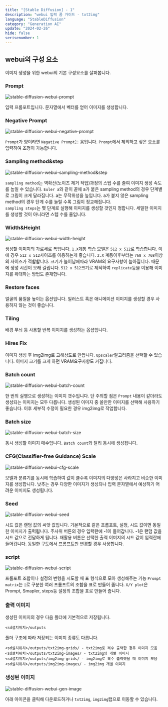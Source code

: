 ```yaml
---
title: "[Stable Diffusion] - 1"
description: "webui 입력 폼 가이드 - txt2img"
language: "StableDiffusion"
category: "Generation AI"
update: "2024-02-26"
hide: false
serisenumber: 1
---
```


## webui의 구성 요소
이미지 생성을 위한 webui의 기본 구성요소를 살펴봅니다.

### Prompt

![stable-diffusion-webui-prompt](/snippets/stableDiffusion/section1/prompt.png)

입력 프롬포트입니다. 문자열에서 벡터를 얻어 이미지를 생성합니다.

### Negative Prompt

![stable-diffusion-webui-negative-prompt](/snippets/stableDiffusion/section1/negative-prompt.png)

`Prompt`가 양이라면 `Negative Prompt`는 음입니다. `Prompt`에서 제외하고 싶은 요소를 입력하여 조정이 가능합니다.

### Sampling method&step

![stable-diffusion-webui-sampling-method&step](/snippets/stableDiffusion/section1/sampling-method&step.png)

`sampling method`는 역확산(노이즈 제거 작업)과정의 스텝 수를 줄여 이미지 생성 속도를 높일 수 있습니다. `Euler a`와 같이 끝에 a가 붙은 sampling method의 경우 단계별로 그림이 크게 달라집니다. a는 무작위성을 높입니다. a가 붙지 않은 sampling method의 경우 단계 수를 늘릴 수록 그림이 정교해집니다.  
`sampling steps`는 몇 단계로 실행해 이미지를 생성할 것인지 정합니다. 세밀한 이미지를 생성할 것이 아니라면 스텝 수를 줄입니다.

### Width&Height

![stable-diffusion-webui-width-height](/snippets/stableDiffusion/section1/width-height.png)

생성할 이미지의 가로세로 폭입니다. `1.X`계통 학습 모델은 `512 x 512`로 학습합니다. 이에 경우 `512 x 512`사이즈를 이용하는게 좋습니다. `2.X` 계통이후부터는 `768 x 768`이상의 사이즈가 적합합니다. 크기가 늘어남에따라 VRAM의 요구사항이 높아집니다. 때문에 생성 시간이 오래 걸립니다. `512 x 512`크기로 제작하여 `replicate`등을 이용해 이미지를 확대하는 방법도 존재합니다.

### Restore faces
얼굴의 품질을 높이는 옵션입니다. 일러스트 혹은 애니메이션 이미지를 생성할 경우 사용하지 않는 것이 좋습니다.

### Tiling
배경 무늬 등 사용할 반복 이미지를 생성하는 옵셥입니다.

### Hires Fix
이미지 생성 후 img2img로 고해상도로 만듭니다. `Upscaler`알고리즘을 선택할 수 있습니다. 이미지 크기를 크게 하면 VRAM요구사항도 커집니다.

### Batch count

![stable-diffusion-webui-batch-count](/snippets/stableDiffusion/section1/batch-count.png)

한 번의 실행으로 생성하는 이미지 갯수입니다. 단 주의할 점은 `Prompt` 내용이 같더라도 생성되는 이미지는 모두 다릅니다. 생성된 이미지 중 쓸만한 이미지를 선택해 사용하기 좋습니다. 이후 세부적 수정이 필요한 경우 img2img로 작업합니다.

### Batch size

![stable-diffusion-webui-batch-size](/snippets/stableDiffusion/section1/batch-size.png)

동시 생성할 이미지 매수입니다. `Batch count`와 달리 동시에 생성됩니다.

### CFG(Classifier-free Guidance) Scale

![stable-diffusion-webui-cfg-scale](/snippets/stableDiffusion/section1/cfg-scale.png)

모델과 분류기를 동시에 학습하여 값이 클수록 이미지의 다양성은 사라지고 비슷한 이미지를 생성합니다. 낮추는 경우 다양한 이미지가 생성되나 입력 문자열에서 예상하기 어려운 이미지도 생성됩니다.

###

### Seed

![stable-diffusion-webui-seed](/snippets/stableDiffusion/section1/seed.png)

시드 값은 랜덤 값의 씨앗 값입니다. 기본적으로 같은 프롬포트, 설정, 시드 값이면 동일한 이미지가 출력됩니다. 주사위 버튼의 경우 입력란에 -1이 들어갑니다. -1은 랜덤 값을 시드 값으로 전달하게 됩니다. 재활용 버튼은 선택한 출력 이미지의 시드 값이 입력란에 들어갑니다. 동일한 구도에서 프롬프트만 변경할 경우 사용합니다.

### script

![stable-diffusion-webui-script](/snippets/stableDiffusion/section1/script.png)

프롬포트 조합이나 설정의 변형을 시도할 때 표 형식으로 모아 생성해주는 기능 `Prompt matrix`는 `|`로 구분한 여러 프롬프트의 조합을 표로 만들어 줍니다. `X/Y plot`은 Prompt, Smapler, steps등 설정의 조합을 표로 만들어 줍니다.

### 출력 이미지
생성된 이미지의 경우 다음 폴더에 기본적으로 저장됩니다.
```text
<sd설치위치>/outputs
```

폴더 구조에 따라 저장되는 이미지 종류도 다릅니다.
```text
<sd설치위치>/outputs/txt2img-grids/ - txt2img로 복수 출력한 경우 이미지 모음
<sd설치위치>/outputs/txt2img-images/ - txt2img의 개별 이미지
<sd설치위치>/outputs/img2img-grids/ - img2img로 복수 출력했을 때 이미지 모음
<sd설치위치>/outputs/img2img-images/ - img2img 개별 이미지
```

### 생성된 이미지

![stable-diffusion-webui-gen-image](/snippets/stableDiffusion/section1/gen-image.png)

아래 아이콘을 클릭해 다운로드하거나 `txt2img`, `img2img`탭으로 이동할 수 있습니다.
